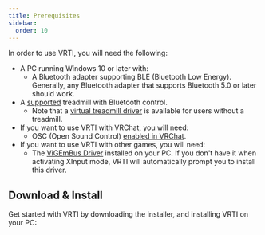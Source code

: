 ```yaml
---
title: Prerequisites
sidebar:
  order: 10
---
```



In order to use VRTI, you will need the following:

- A PC running Windows 10 or later with:
  - A Bluetooth adapter supporting BLE (Bluetooth Low Energy). Generally, any Bluetooth adapter that supports Bluetooth 5.0 or later should work.
- A [supported](/vrti/help/supported-devices) treadmill with Bluetooth control.
  - Note that a [virtual treadmill driver](/vrti/getting-started/connecting-your-treadmill/#virtual-device-driver) is available for users without a treadmill.
- If you want to use VRTI with VRChat, you will need:
  - OSC (Open Sound Control) [enabled in VRChat](https://docs.vrchat.com/docs/osc-overview#enabling-it).
- If you want to use VRTI with other games, you will need:
  - The [ViGEmBus Driver](https://github.com/nefarius/ViGEmBus/releases/tag/v1.22.0) installed on your PC. If you don't have it when activating XInput mode, VRTI will automatically prompt you to install this driver.

## Download & Install

Get started with VRTI by downloading the installer, and installing VRTI on your PC:

<LinkCard
  title="Download VRTI Installer"
  href="https://github.com/Raphiiko/VRTI-Releases/releases/latest/"
/>
